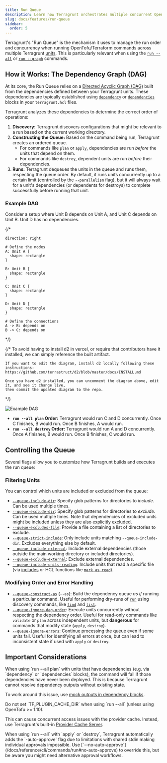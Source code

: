 ```yaml
---
title: Run Queue
description: Learn how Terragrunt orchestrates multiple concurrent OpenTofu/Terraform runs.
slug: docs/features/run-queue
sidebar:
  order: 5
---
```



Terragrunt's "Run Queue" is the mechanism it uses to manage the run order and concurrency when running OpenTofu/Terraform commands across multiple Terragrunt [units](/docs/features/units). This is particularly relevant when using the [`run --all`](/docs/reference/cli/commands/run#all) or [`run --graph`](/docs/reference/cli/commands/run#graph) commands.

## How it Works: The Dependency Graph (DAG)

At its core, the Run Queue relies on a [Directed Acyclic Graph (DAG)](/docs/getting-started/terminology#directed-acyclic-graph-dag) built from the dependencies defined between your Terragrunt units. These dependencies are typically established using [`dependency`](/docs/reference/hcl/blocks#dependency) or [`dependencies`](/docs/reference/hcl/blocks#dependencies) blocks in your `terragrunt.hcl` files.

Terragrunt analyzes these dependencies to determine the correct order of operations:

1.  **Discovery:** Terragrunt discovers configurations that might be relevant to a run based on the current working directory.
2.  **Constructing the Queue:** Based on the command being run, Terragrunt creates an ordered queue.
    *   For commands like `plan` or `apply`, dependencies are run *before* the units that depend on them.
    *   For commands like `destroy`, dependent units are run *before* their dependencies.
3.  **Runs:** Terragrunt dequeues the units in the queue and runs them, respecting the queue order. By default, it runs units concurrently up to a certain limit (controlled by the [`--parallelism`](/docs/reference/cli/commands/run#parallelism) flag), but it will always wait for a unit's dependencies (or dependents for destroys) to complete successfully before running that unit.

### Example DAG

Consider a setup where Unit B depends on Unit A, and Unit C depends on Unit B. Unit D has no dependencies.

{/*
```d2
direction: right

# Define the nodes
A: Unit A {
  shape: rectangle
}

B: Unit B {
  shape: rectangle
}

C: Unit C {
  shape: rectangle
}

D: Unit D {
  shape: rectangle
}

# Define the connections
A -> B: depends on
B -> C: depends on
```
*/}

{/*
    To avoid having to install d2 in vercel, or require that contributors have it installed,
    we can simply reference the built artifact.

    If you want to edit the diagram, install d2 locally following these instructions:
    https://github.com/terrastruct/d2/blob/master/docs/INSTALL.md

    Once you have d2 installed, you can uncomment the diagram above, edit it, and see it change live,
    then commit the updated diagram to the repo.
*/}

![Example DAG](../../../assets/img/d2/docs/02-features/05-run-queue-0.svg)

-   **`run --all plan` Order:** Terragrunt would run C and D concurrently. Once C finishes, B would run. Once B finishes, A would run.
-   **`run --all destroy` Order:** Terragrunt would run A and D concurrently. Once A finishes, B would run. Once B finishes, C would run.

## Controlling the Queue

Several flags allow you to customize how Terragrunt builds and executes the run queue:

### Filtering Units

You can control which units are included or excluded from the queue:

-   [`--queue-include-dir`](/docs/reference/cli/commands/run#queue-include-dir): Specify glob patterns for directories to *include*. Can be used multiple times.
-   [`--queue-exclude-dir`](/docs/reference/cli/commands/run#queue-exclude-dir): Specify glob patterns for directories to *exclude*. Can be used multiple times. Note that dependencies of excluded units might be included unless they are also explicitly excluded.
-   [`--queue-excludes-file`](/docs/reference/cli/commands/run#queue-excludes-file): Provide a file containing a list of directories to exclude.
-   [`--queue-strict-include`](/docs/reference/cli/commands/run#queue-strict-include): Only include units matching `--queue-include-dir`. Excludes everything else by default.
-   [`--queue-include-external`](/docs/reference/cli/commands/run#queue-include-external): Include external dependencies (those outside the main working directory or included directories).
-   [`--queue-exclude-external`](/docs/reference/cli/commands/run#queue-exclude-external): Exclude external dependencies.
-   [`--queue-include-units-reading`](/docs/reference/cli/commands/run#queue-include-units-reading): Include units that read a specific file (via [includes](/docs/reference/hcl/blocks#include) or HCL functions like [`mark_as_read`](/docs/reference/hcl/functions#mark_as_read)).

### Modifying Order and Error Handling

-   [`--queue-construct-as`](/docs/reference/cli/commands/list#queue-construct-as) (`--as`): Build the dependency queue *as if* running a particular command. Useful for performing dry-runs of [`run`](/docs/reference/cli/commands/run) using discovery commands, like [`find`](/docs/reference/cli/commands/find) and [`list`](/docs/reference/cli/commands/list).
-   [`--queue-ignore-dag-order`](/docs/reference/cli/commands/run#queue-ignore-dag-order): Execute units concurrently without respecting the dependency order. Useful for read-only commands like `validate` or `plan` across independent units, but **dangerous** for commands that modify state (`apply`, `destroy`).
-   [`--queue-ignore-errors`](/docs/reference/cli/commands/run#queue-ignore-errors): Continue processing the queue even if some units fail. Useful for identifying all errors at once, but can lead to inconsistent state if used with `apply` or `destroy`.

## Important Considerations

<Aside type="caution">
When using `run --all plan` with units that have dependencies (e.g. via `dependency` or `dependencies` blocks), the command will fail if those dependencies have never been deployed. This is because Terragrunt cannot resolve dependency outputs without existing state.

To work around this issue, use [mock outputs in dependency blocks](/docs/reference/hcl/blocks/#dependency).
</Aside>

<Aside type="caution">
Do not set `TF_PLUGIN_CACHE_DIR` when using `run --all` (unless using OpenTofu >= 1.10).

This can cause concurrent access issues with the provider cache. Instead, use Terragrunt's built-in [Provider Cache Server](/docs/features/provider-cache-server/).
</Aside>

<Aside type="caution">
When using `run --all` with `apply` or `destroy`, Terragrunt automatically adds the `-auto-approve` flag due to limitations with shared stdin making individual approvals impossible. Use [`--no-auto-approve`](/docs/reference/cli/commands/run#no-auto-approve) to override this, but be aware you might need alternative approval workflows.
</Aside>
